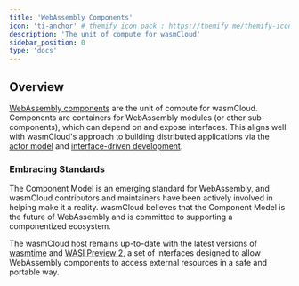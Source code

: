 ```yaml
---
title: 'WebAssembly Components'
icon: 'ti-anchor' # themify icon pack : https://themify.me/themify-icons
description: 'The unit of compute for wasmCloud'
sidebar_position: 0
type: 'docs'
---
```


<head>
  <meta name="robots" content="noindex">
</head>

## Overview

[WebAssembly components](https://github.com/WebAssembly/component-model) are the unit of compute for wasmCloud. Components are containers for WebAssembly modules (or other sub-components), which can depend on and expose interfaces. This aligns well with wasmCloud's approach to building distributed applications via the [actor model](/docs/0.82/concepts/actors) and [interface-driven development](/docs/0.82/concepts/interface-driven-development).

### Embracing Standards

The Component Model is an emerging standard for WebAssembly, and wasmCloud contributors and maintainers have been actively involved in helping make it a reality. wasmCloud believes that the Component Model is the future of WebAssembly and is committed to supporting a componentized ecosystem.

The wasmCloud host remains up-to-date with the latest versions of [wasmtime](https://wasmtime.dev/) and [WASI Preview 2](https://github.com/WebAssembly/WASI/blob/main/preview2/README.md), a set of interfaces designed to allow WebAssembly components to access external resources in a safe and portable way.

